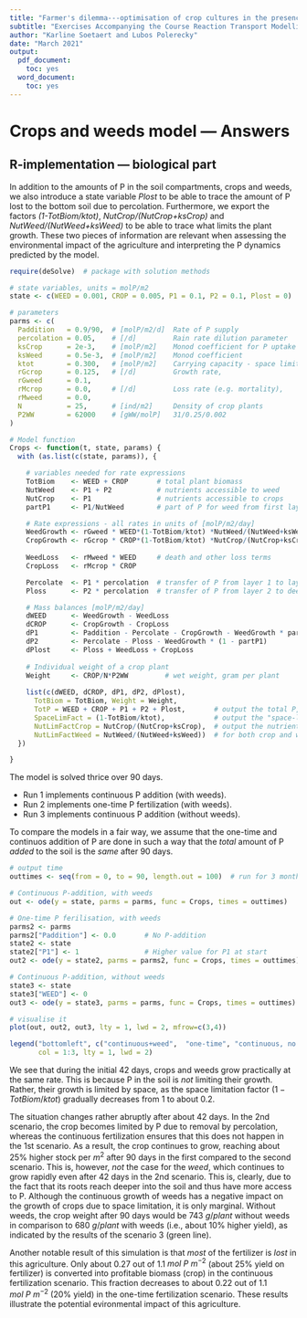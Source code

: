 ```yaml
---
title: "Farmer's dilemma---optimisation of crop cultures in the presence of weeds and in response to eutrophication"
subtitle: "Exercises Accompanying the Course Reaction Transport Modelling in the Hydrosphere"
author: "Karline Soetaert and Lubos Polerecky"
date: "March 2021"
output:
  pdf_document:
    toc: yes
  word_document:
    toc: yes
---
```


# Crops and weeds model --- Answers

## R-implementation --- biological part

In addition to the amounts of P in the soil compartments, crops and weeds, we also introduce a state variable *Plost* to be able to trace the amount of P lost to the bottom soil due to percolation. Furthermore, we export the factors *(1-TotBiom/ktot)*, *NutCrop/(NutCrop+ksCrop)* and *NutWeed/(NutWeed+ksWeed)* to be able to trace what limits the plant growth. These two pieces of information are relevant when assessing the environmental impact of the agriculture and interpreting the P dynamics predicted by the model.

```r
require(deSolve)  # package with solution methods

# state variables, units = molP/m2
state <- c(WEED = 0.001, CROP = 0.005, P1 = 0.1, P2 = 0.1, Plost = 0)

# parameters
parms <- c(
  Paddition   = 0.9/90,  # [molP/m2/d]  Rate of P supply
  percolation = 0.05,    # [/d]         Rain rate dilution parameter
  ksCrop      = 2e-3,    # [molP/m2]    Monod coefficient for P uptake
  ksWeed      = 0.5e-3,  # [molP/m2]    Monod coefficient 
  ktot        = 0.300,   # [molP/m2]    Carrying capacity - space limitation
  rGcrop      = 0.125,   # [/d]         Growth rate, 
  rGweed      = 0.1,
  rMcrop      = 0.0,     # [/d]         Loss rate (e.g. mortality), 
  rMweed      = 0.0,
  N           = 25,      # [ind/m2]     Density of crop plants
  P2WW        = 62000    # [gWW/molP]   31/0.25/0.002
)

# Model function
Crops <- function(t, state, params) {
  with (as.list(c(state, params)), {

	# variables needed for rate expressions
    TotBiom    <- WEED + CROP       # total plant biomass
    NutWeed    <- P1 + P2           # nutrients accessible to weed
    NutCrop    <- P1                # nutrients accessible to crops
    partP1     <- P1/NutWeed        # part of P for weed from first layer

    # Rate expressions - all rates in units of [molP/m2/day]
    WeedGrowth <- rGweed * WEED*(1-TotBiom/ktot) *NutWeed/(NutWeed+ksWeed)
    CropGrowth <- rGcrop * CROP*(1-TotBiom/ktot) *NutCrop/(NutCrop+ksCrop) 
    
    WeedLoss   <- rMweed * WEED     # death and other loss terms
    CropLoss   <- rMcrop * CROP

    Percolate  <- P1 * percolation  # transfer of P from layer 1 to layer 2
    Ploss      <- P2 * percolation  # transfer of P from layer 2 to deep soil

    # Mass balances [molP/m2/day]
    dWEED      <- WeedGrowth - WeedLoss
    dCROP      <- CropGrowth - CropLoss
    dP1        <- Paddition - Percolate - CropGrowth - WeedGrowth * partP1
    dP2        <- Percolate - Ploss - WeedGrowth * (1 - partP1)
    dPlost     <- Ploss + WeedLoss + CropLoss
   
    # Individual weight of a crop plant
    Weight     <- CROP/N*P2WW         # wet weight, gram per plant
    
    list(c(dWEED, dCROP, dP1, dP2, dPlost), 
      TotBiom = TotBiom, Weight = Weight,
      TotP = WEED + CROP + P1 + P2 + Plost,       # output the total P, mass balance check
      SpaceLimFact = (1-TotBiom/ktot),            # output the "space-limitation" factor
      NutLimFactCrop = NutCrop/(NutCrop+ksCrop),  # output the nutrient limitation factor
      NutLimFactWeed = NutWeed/(NutWeed+ksWeed))  # for both crop and weed
  })

}
```

The model is solved thrice over 90 days. 

* Run 1 implements continuous P addition (with weeds).
* Run 2 implements one-time P fertilization (with weeds).
* Run 3 implements continuous P addition (without weeds).

To compare the models in a fair way, we assume that the one-time and continuos addition of P are done in such a way that the *total* amount of P *added* to the soil is the *same* after 90 days.

```r
# output time
outtimes <- seq(from = 0, to = 90, length.out = 100)  # run for 3 months

# Continuous P-addition, with weeds
out <- ode(y = state, parms = parms, func = Crops, times = outtimes)

# One-time P ferilisation, with weeds
parms2 <- parms
parms2["Paddition"] <- 0.0       # No P-addition
state2 <- state
state2["P1"] <- 1                # Higher value for P1 at start
out2 <- ode(y = state2, parms = parms2, func = Crops, times = outtimes)

# Continuous P-addition, without weeds
state3 <- state
state3["WEED"] <- 0
out3 <- ode(y = state3, parms = parms, func = Crops, times = outtimes)

# visualise it 
plot(out, out2, out3, lty = 1, lwd = 2, mfrow=c(3,4))

legend("bottomleft", c("continuous+weed",  "one-time", "continuous, no weed"), 
       col = 1:3, lty = 1, lwd = 2)
```

We see that during the initial 42 days, crops and weeds grow practically at the same rate. This is because P in the soil is *not* limiting their growth. Rather, their growth is limited by space, as the space limitation factor $(1-TotBiom/ktot)$ gradually decreases from 1 to about 0.2. 

The situation changes rather abruptly after about 42 days. In the 2nd scenario, the crop becomes limited by P due to removal by percolation, whereas the continuous fertilization ensures that this does not happen in the 1st scenario. As a result, the crop continues to grow, reaching about 25% higher stock per $m^2$ after 90 days in the first compared to the second scenario. This is, however, *not* the case for the *weed*, which continues to grow rapidly even after 42 days in the 2nd scenario. This is, clearly, due to the fact that its roots reach deeper into the soil and thus have more access to P. Although the continuous growth of weeds has a negative impact on the growth of crops due to space limitation, it is only marginal. Without weeds, the crop weight after 90 days would be $743~g/plant$ without weeds in comparison to $680~g/plant$ with weeds (i.e., about 10% higher yield), as indicated by the results of the scenario 3 (green line).

Another notable result of this simulation is that *most* of the fertilizer is *lost* in this agriculture. Only about 0.27 out of 1.1 $mol~P~m^{-2}$ (about 25% yield on fertilizer) is converted into profitable biomass (crop) in the continuous fertilization scenario. This fraction decreases to about 0.22 out of 1.1 $mol~P~m^{-2}$ (20% yield) in the one-time fertilization scenario. These results illustrate the potential evironmental impact of this agriculture.
